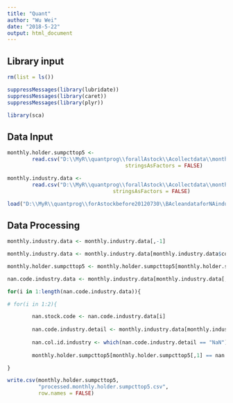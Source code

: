 ```yaml
---
title: "Quant"
author: "Wu Wei"
date: "2018-5-22"
output: html_document
---
```




## Library input
```r
rm(list = ls())

suppressMessages(library(lubridate))
suppressMessages(library(caret))
suppressMessages(library(plyr))

library(sca)

```

## Data Input

```r
monthly.holder.sumpcttop5 <- 
        read.csv("D:\\MyR\\quantprog\\forallAstock\\Acollectdata\\monthly.holder.sumpcttop5.csv", 
                                      stringsAsFactors = FALSE)

monthly.industry.data <- 
        read.csv("D:\\MyR\\quantprog\\forallAstock\\Acollectdata\\monthly.industry.data.csv", 
                                  stringsAsFactors = FALSE)

```

```r
load("D:\\MyR\\quantprog\\forAstockbefore20120730\\BAcleandataforNAindustry\\stockcode")
```

## Data Processing


```r
monthly.industry.data <- monthly.industry.data[,-1]

```

```r
monthly.industry.data <- monthly.industry.data[monthly.industry.data$code %in% stockcode,]

```


```r
monthly.holder.sumpcttop5 <- monthly.holder.sumpcttop5[monthly.holder.sumpcttop5$X %in% stockcode,]

```



```r
nan.code.industry.data <- monthly.industry.data[monthly.industry.data[,2] == "NaN",1]

for(i in 1:length(nan.code.industry.data)){

# for(i in 1:2){

        nan.stock.code <- nan.code.industry.data[i]
        
        nan.code.industry.detail <- monthly.industry.data[monthly.industry.data[,1] == nan.stock.code,]
        
        nan.col.id.industry <- which(nan.code.industry.detail == "NaN")
        
        monthly.holder.sumpcttop5[monthly.holder.sumpcttop5[,1] == nan.stock.code, nan.col.id.industry] <- NA

}
```



```r

write.csv(monthly.holder.sumpcttop5, 
          "processed.monthly.holder.sumpcttop5.csv",
          row.names = FALSE)


```

